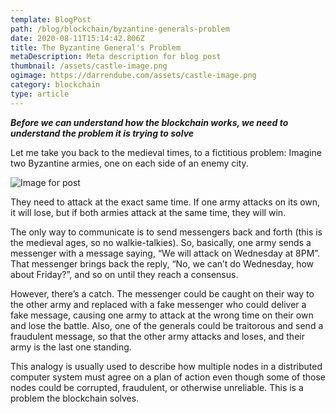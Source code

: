 ```yaml
---
template: BlogPost
path: /blog/blockchain/byzantine-generals-problem
date: 2020-08-11T15:14:42.806Z
title: The Byzantine General's Problem
metaDescription: Meta description for blog post
thumbnail: /assets/castle-image.png
ogimage: https://darrendube.com/assets/castle-image.png
category: blockchain
type: article
---
```

***Before we can understand how the blockchain works, we need to understand the problem it is trying to solve***

Let me take you back to the medieval times, to a fictitious problem: Imagine two Byzantine armies, one on each side of an enemy city.

![Image for post](https://miro.medium.com/max/1993/1*J9v6mTEMCURnjzW0PWUJ9g.png#)

They need to attack at the exact same time. If one army attacks on its own, it will lose, but if both armies attack at the same time, they will win.

The only way to communicate is to send messengers back and forth (this is the medieval ages, so no walkie-talkies). So, basically, one army sends a messenger with a message saying, “We will attack on Wednesday at 8PM”. That messenger brings back the reply, “No, we can’t do Wednesday, how about Friday?”, and so on until they reach a consensus.

However, there’s a catch. The messenger could be caught on their way to the other army and replaced with a fake messenger who could deliver a fake message, causing one army to attack at the wrong time on their own and lose the battle. Also, one of the generals could be traitorous and send a fraudulent message, so that the other army attacks and loses, and their army is the last one standing.

This analogy is usually used to describe how multiple nodes in a distributed computer system must agree on a plan of action even though some of those nodes could be corrupted, fraudulent, or otherwise unreliable. This is a problem the blockchain solves.
